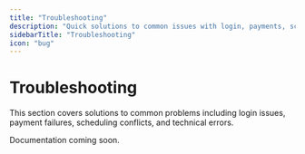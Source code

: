 ```yaml
---
title: "Troubleshooting"
description: "Quick solutions to common issues with login, payments, scheduling, and platform features"
sidebarTitle: "Troubleshooting"
icon: "bug"
---
```


# Troubleshooting

This section covers solutions to common problems including login issues, payment failures, scheduling conflicts, and technical errors.

Documentation coming soon.
